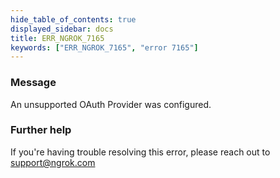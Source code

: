 ```yaml
---
hide_table_of_contents: true
displayed_sidebar: docs
title: ERR_NGROK_7165
keywords: ["ERR_NGROK_7165", "error 7165"]
---
```


### Message

An unsupported OAuth Provider was configured.

### Further help

If you're having trouble resolving this error, please reach out to [support@ngrok.com](mailto:support@ngrok.com?subject=Help%20with%20ERR_NGROK_7165)
